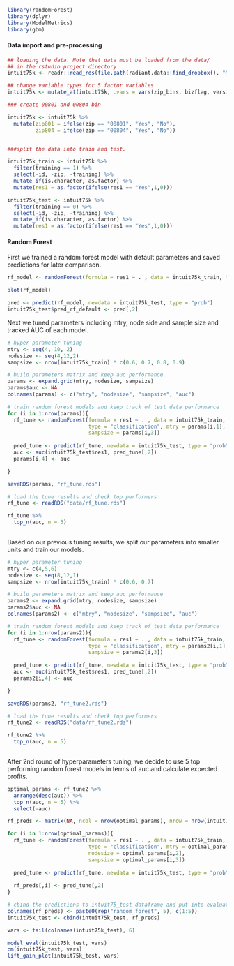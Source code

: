 ```r
library(randomForest)
library(dplyr)
library(ModelMetrics)
library(gbm)
```

#### Data import and pre-processing
```r
## loading the data. Note that data must be loaded from the data/
## in the rstudio project directory
intuit75k <- readr::read_rds(file.path(radiant.data::find_dropbox(), "MGTA455-2019/data/intuit75k.rds"))

## change variable types for 5 factor variables
intuit75k <- mutate_at(intuit75k, .vars = vars(zip_bins, bizflag, version1, owntaxprod, upgraded), .funs = funs(as_factor))

### create 00801 and 00804 bin

intuit75k <- intuit75k %>% 
  mutate(zip801 = ifelse(zip == "00801", "Yes", "No"),
         zip804 = ifelse(zip == "00804", "Yes", "No"))


###split the data into train and test.

intuit75k_train <- intuit75k %>%
  filter(training == 1) %>% 
  select(-id, -zip, -training) %>% 
  mutate_if(is.character, as.factor) %>% 
  mutate(res1 = as.factor(ifelse(res1 == "Yes",1,0)))

intuit75k_test <- intuit75k %>%
  filter(training == 0) %>% 
  select(-id, -zip, -training) %>% 
  mutate_if(is.character, as.factor) %>% 
  mutate(res1 = as.factor(ifelse(res1 == "Yes",1,0)))

```

#### Random Forest

First we trained a random forest model with default parameters and saved predictions for later comparison.

```r
rf_model <- randomForest(formula = res1 ~ . , data = intuit75k_train, type = "classification")

plot(rf_model)

pred <- predict(rf_model, newdata = intuit75k_test, type = "prob")
intuit75k_test$pred_rf_default <- pred[,2]

```

Next we tuned parameters including mtry, node side and sample size and tracked AUC of each model. 

```r
# hyper parameter tuning
mtry <- seq(4, 10, 2)
nodesize <- seq(4,12,2)
sampsize <- nrow(intuit75k_train) * c(0.6, 0.7, 0.8, 0.9)

# build parameters matrix and keep auc performance
params <- expand.grid(mtry, nodesize, sampsize)
params$auc <- NA
colnames(params) <- c("mtry", "nodesize", "sampsize", "auc")

# train random forest models and keep track of test data performance
for (i in 1:nrow(params)){
  rf_tune <- randomForest(formula = res1 ~ . , data = intuit75k_train, 
                          type = "classification", mtry = params[i,1], nodesize = params[i,2],
                          sampsize = params[i,3])
  
  pred_tune <- predict(rf_tune, newdata = intuit75k_test, type = "prob")
  auc <- auc(intuit75k_test$res1, pred_tune[,2])
  params[i,4] <- auc

}

saveRDS(params, "rf_tune.rds")

```


```r
# load the tune results and check top performers 
rf_tune <- readRDS("data/rf_tune.rds")

rf_tune %>% 
  top_n(auc, n = 5) 
  

```

Based on our previous tuning results, we split our parameters into smaller units and train our models.

```r

# hyper parameter tuning
mtry <- c(4,5,6)
nodesize <- seq(8,12,1)
sampsize <- nrow(intuit75k_train) * c(0.6, 0.7)

# build parameters matrix and keep auc performance
params2 <- expand.grid(mtry, nodesize, sampsize)
params2$auc <- NA
colnames(params2) <- c("mtry", "nodesize", "sampsize", "auc")

# train random forest models and keep track of test data performance
for (i in 1:nrow(params2)){
  rf_tune <- randomForest(formula = res1 ~ . , data = intuit75k_train, 
                          type = "classification", mtry = params2[i,1], nodesize = params2[i,2],
                          sampsize = params2[i,3])
  
  pred_tune <- predict(rf_tune, newdata = intuit75k_test, type = "prob")
  auc <- auc(intuit75k_test$res1, pred_tune[,2])
  params2[i,4] <- auc

}

saveRDS(params2, "rf_tune2.rds")

```

```r
# load the tune results and check top performers 
rf_tune2 <- readRDS("data/rf_tune2.rds")

rf_tune2 %>% 
  top_n(auc, n = 5) 
  
```

After 2nd round of hyperparameters tuning, we decide to use 5 top performing random forest models in terms of auc and calculate expected profits. 

```r
optimal_params <- rf_tune2 %>% 
  arrange(desc(auc)) %>% 
  top_n(auc, n = 5) %>% 
  select(-auc)

rf_preds <- matrix(NA, ncol = nrow(optimal_params), nrow = nrow(intuit75k_test))

for (i in 1:nrow(optimal_params)){
  rf_tune <- randomForest(formula = res1 ~ . , data = intuit75k_train, 
                          type = "classification", mtry = optimal_params[i,1], 
                          nodesize = optimal_params[i,2],
                          sampsize = optimal_params[i,3])
  
  pred_tune <- predict(rf_tune, newdata = intuit75k_test, type = "prob")
  
  rf_preds[,i] <- pred_tune[,2]
}

# cbind the predictions to intuit75_test dataframe and put into evaluations
colnames(rf_preds) <- paste0(rep("random_forest", 5), c(1:5))
intuit75k_test <- cbind(intuit75k_test, rf_preds)

vars <- tail(colnames(intuit75k_test), 6)

model_eval(intuit75k_test, vars)
cm(intuit75k_test, vars)
lift_gain_plot(intuit75k_test, vars)
```
